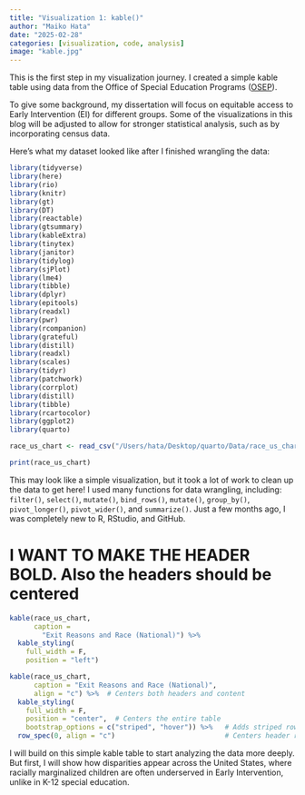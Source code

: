```yaml
---
title: "Visualization 1: kable()"
author: "Maiko Hata"
date: "2025-02-28"
categories: [visualization, code, analysis]
image: "kable.jpg"
---
```


This is the first step in my visualization journey. I created a simple kable table using data from the Office of Special Education Programs ([OSEP](https://data.ed.gov/dataset/idea-section-618-data-products-static-tables-part-c)).

To give some background, my dissertation will focus on equitable access to Early Intervention (EI) for different groups. Some of the visualizations in this blog will be adjusted to allow for stronger statistical analysis, such as by incorporating census data.

Here’s what my dataset looked like after I finished wrangling the data:

```r
library(tidyverse)
library(here)
library(rio)
library(knitr)
library(gt)
library(DT)
library(reactable)
library(gtsummary)
library(kableExtra)
library(tinytex)
library(janitor)
library(tidylog)
library(sjPlot)
library(lme4)
library(tibble)
library(dplyr)
library(epitools)
library(readxl)
library(pwr)
library(rcompanion)
library(grateful)
library(distill)
library(readxl)
library(scales)
library(tidyr)
library(patchwork)
library(corrplot)
library(distill)
library(tibble)
library(rcartocolor)
library(ggplot2)
library(quarto)
```

```r
race_us_chart <- read_csv("/Users/hata/Desktop/quarto/Data/race_us_chart.csv")
```

```r
print(race_us_chart)
```

This may look like a simple visualization, but it took a lot of work to clean up the data to get here! I used many functions for data wrangling, including: `filter()`, `select()`, `mutate()`, `bind_rows()`, `mutate()`, `group_by()`, `pivot_longer()`, `pivot_wider()`, and `summarize()`. Just a few months ago, I was completely new to R, RStudio, and GitHub.

# I WANT TO MAKE THE HEADER BOLD. Also the headers should be centered

```r
kable(race_us_chart, 
      caption = 
        "Exit Reasons and Race (National)") %>% 
  kable_styling(
    full_width = F, 
    position = "left")
```

```r

kable(race_us_chart, 
      caption = "Exit Reasons and Race (National)", 
      align = "c") %>%  # Centers both headers and content
  kable_styling(
    full_width = F, 
    position = "center",  # Centers the entire table
    bootstrap_options = c("striped", "hover")) %>%   # Adds striped rows and hover effect
  row_spec(0, align = "c")                           # Centers header row

```

I will build on this simple kable table to start analyzing the data more deeply. But first, I will show how disparities appear across the United States, where racially marginalized children are often underserved in Early Intervention, unlike in K-12 special education.
